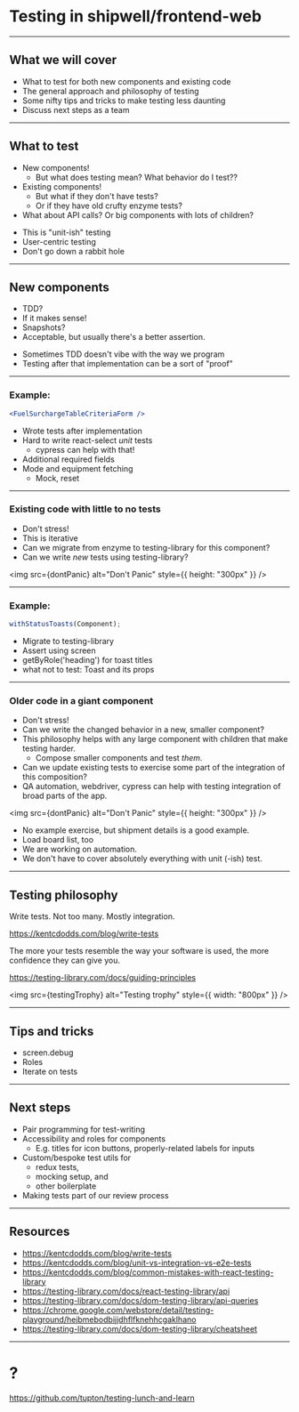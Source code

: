 

# Testing in shipwell/frontend-web

---

## What we will cover

<Steps>


- What to test for both new components and existing code
- The general approach and philosophy of testing
- Some nifty tips and tricks to make testing less daunting
- Discuss next steps as a team

</Steps>


---

## What to test

<Steps>


- New components!
  - But what does testing mean? What behavior do I test??
- Existing components!
  - But what if they don't have tests?
  - Or if they have old crufty enzyme tests?
- What about API calls? Or big components with lots of children?

</Steps>


<Notes>


- This is "unit-ish" testing
- User-centric testing
- Don't go down a rabbit hole

</Notes>


---

## New components

<Steps>


- TDD?
- If it makes sense!
- Snapshots?
- Acceptable, but usually there's a better assertion.

</Steps>


<Notes>


- Sometimes TDD doesn't vibe with the way we program
- Testing after that implementation can be a sort of "proof"

</Notes>


---

### Example:

```jsx
<FuelSurchargeTableCriteriaForm />
```

<Notes>


- Wrote tests after implementation
- Hard to write react-select _unit_ tests
  - cypress can help with that!
- Additional required fields
- Mode and equipment fetching
  - Mock, reset

</Notes>


---


### Existing code with little to no tests

<Steps>


- Don't stress!
- This is iterative
- Can we migrate from enzyme to testing-library for this component?
- Can we write _new_ tests using testing-library?

</Steps>


<img src={dontPanic} alt="Don't Panic" style={{ height: "300px" }} />

---

### Example:

```js
withStatusToasts(Component);
```

<Notes>


- Migrate to testing-library
- Assert using screen
- getByRole('heading') for toast titles
- what not to test: Toast and its props

</Notes>


---

### Older code in a giant component

<Steps>


- Don't stress!
- Can we write the changed behavior in a new, smaller component?
- This philosophy helps with any large component with children that make testing harder.
  - Compose smaller components and test _them_.
- Can we update existing tests to exercise some part of the integration of this composition?
- QA automation, webdriver, cypress can help with testing integration of broad parts of the app.

</Steps>


<img src={dontPanic} alt="Don't Panic" style={{ height: "300px" }} />

<Notes>


- No example exercise, but shipment details is a good example.
- Load board list, too
- We are working on automation.
- We don't have to cover absolutely everything with unit (-ish) test.

</Notes>


---


## Testing philosophy

Write tests. Not too many. Mostly integration.

https://kentcdodds.com/blog/write-tests

The more your tests resemble the way your software is used, the more confidence they can give you.

https://testing-library.com/docs/guiding-principles

<img src={testingTrophy} alt="Testing trophy" style={{ width: "800px" }} />

---

## Tips and tricks

- screen.debug
- Roles
- Iterate on tests

---

## Next steps

<Steps>


- Pair programming for test-writing
- Accessibility and roles for components
  - E.g. titles for icon buttons, properly-related labels for inputs
- Custom/bespoke test utils for
  - redux tests,
  - mocking setup, and
  - other boilerplate
- Making tests part of our review process

</Steps>


---

## Resources

- https://kentcdodds.com/blog/write-tests
- https://kentcdodds.com/blog/unit-vs-integration-vs-e2e-tests
- https://kentcdodds.com/blog/common-mistakes-with-react-testing-library
- https://testing-library.com/docs/react-testing-library/api
- https://testing-library.com/docs/dom-testing-library/api-queries
- https://chrome.google.com/webstore/detail/testing-playground/hejbmebodbijjdhflfknehhcgaklhano
- https://testing-library.com/docs/dom-testing-library/cheatsheet

---

# ?

https://github.com/tupton/testing-lunch-and-learn
